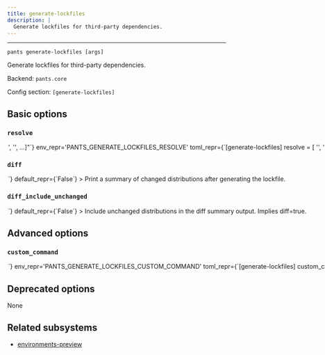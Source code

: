 ```yaml
---
title: generate-lockfiles
description: |
  Generate lockfiles for third-party dependencies.
---
```



---

```
pants generate-lockfiles [args]
```

Generate lockfiles for third-party dependencies.

Backend: <span className="color--primary">`pants.core`</span>

Config section: <span className="color--primary">`[generate-lockfiles]`</span>

<span className={styles.options}>

## Basic options

### `resolve`

<Option
  cli_repr={`--generate-lockfiles-resolve="['<str>', '<str>', ...]"`}
  env_repr='PANTS_GENERATE_LOCKFILES_RESOLVE'
  toml_repr={`[generate-lockfiles]
resolve = [
    '<str>',
    '<str>',
    ...,
]`}
  default_repr={`[]`}
>

Only generate lockfiles for the specified resolve(s).

Resolves are the logical names for the different lockfiles used in your project. For your own code&#x27;s dependencies, these come from backend-specific configuration such as `[python].resolves`. For tool lockfiles, resolve names are the options scope for that tool such as `black`, `pytest`, and `mypy-protobuf`.

For example, you can run `pants generate-lockfiles --resolve=black --resolve=pytest --resolve=data-science` to only generate lockfiles for those two tools and your resolve named `data-science`.

If you specify an invalid resolve name, like &#x27;fake&#x27;, Pants will output all possible values.

If not specified, Pants will generate lockfiles for all resolves.

</Option>

### `diff`

<Option
  cli_repr={`--[no-]generate-lockfiles-diff`}
  env_repr='PANTS_GENERATE_LOCKFILES_DIFF'
  toml_repr={`[generate-lockfiles]
diff = <bool>`}
  default_repr={`False`}
>

Print a summary of changed distributions after generating the lockfile.

</Option>

### `diff_include_unchanged`

<Option
  cli_repr={`--[no-]generate-lockfiles-diff-include-unchanged`}
  env_repr='PANTS_GENERATE_LOCKFILES_DIFF_INCLUDE_UNCHANGED'
  toml_repr={`[generate-lockfiles]
diff_include_unchanged = <bool>`}
  default_repr={`False`}
>

Include unchanged distributions in the diff summary output. Implies `diff=true`.

</Option>

## Advanced options

### `custom_command`

<Option
  cli_repr={`--generate-lockfiles-custom-command=<str>`}
  env_repr='PANTS_GENERATE_LOCKFILES_CUSTOM_COMMAND'
  toml_repr={`[generate-lockfiles]
custom_command = <str>`}
  default_repr={`None`}
>

If set, lockfile headers will say to run this command to regenerate the lockfile, rather than running `pants generate-lockfiles --resolve=<name>` like normal.

</Option>

## Deprecated options

None

## Related subsystems

- [environments-preview](../subsystems/environments-preview.mdx)

</span>

